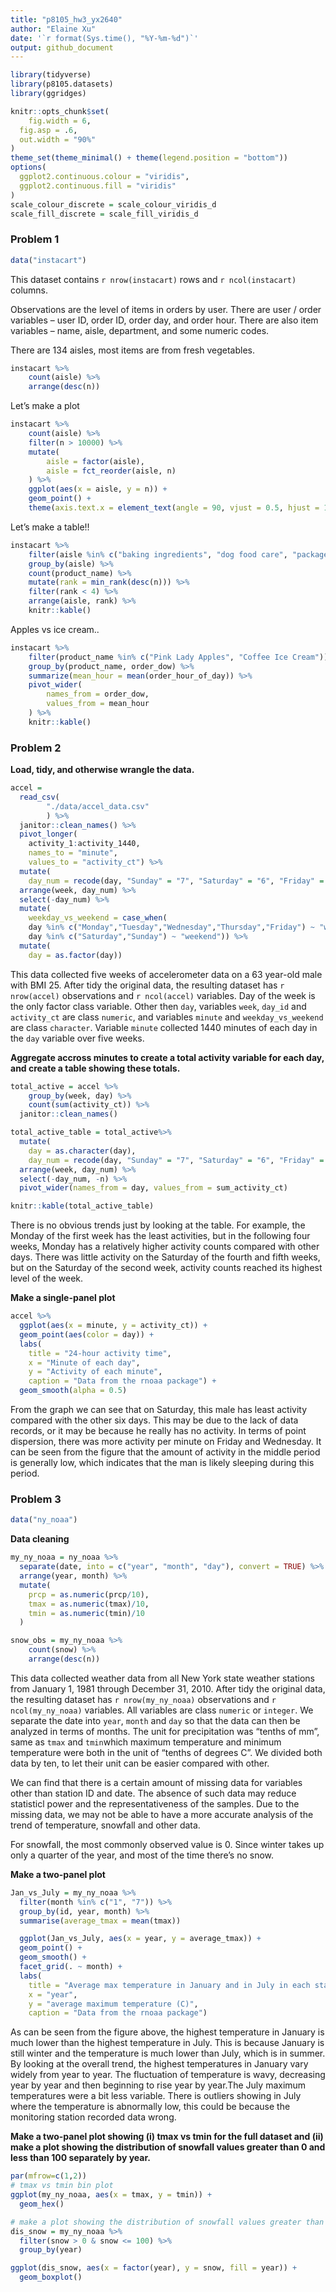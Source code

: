 ```yaml
---
title: "p8105_hw3_yx2640"
author: "Elaine Xu"
date: '`r format(Sys.time(), "%Y-%m-%d")`'
output: github_document
---
```


```r
library(tidyverse)
library(p8105.datasets)
library(ggridges)

knitr::opts_chunk$set(
	fig.width = 6, 
  fig.asp = .6,
  out.width = "90%"
)
theme_set(theme_minimal() + theme(legend.position = "bottom"))
options(
  ggplot2.continuous.colour = "viridis",
  ggplot2.continuous.fill = "viridis"
)
scale_colour_discrete = scale_colour_viridis_d
scale_fill_discrete = scale_fill_viridis_d
```

### Problem 1

```r
data("instacart")
```

This dataset contains `r nrow(instacart)` rows and `r ncol(instacart)` columns. 

Observations are the level of items in orders by user. There are user / order variables -- user ID, order ID, order day, and order hour. There are also item variables -- name, aisle, department, and some numeric codes. 

There are 134 aisles, most items are from fresh vegetables.
```r
instacart %>% 
	count(aisle) %>% 
	arrange(desc(n))
```


Let's make a plot

```r
instacart %>% 
	count(aisle) %>% 
	filter(n > 10000) %>% 
	mutate(
		aisle = factor(aisle),
		aisle = fct_reorder(aisle, n)
	) %>% 
	ggplot(aes(x = aisle, y = n)) + 
	geom_point() + 
	theme(axis.text.x = element_text(angle = 90, vjust = 0.5, hjust = 1))
```


Let's make a table!!

```r
instacart %>% 
	filter(aisle %in% c("baking ingredients", "dog food care", "packaged vegetables fruits")) %>% 
	group_by(aisle) %>% 
	count(product_name) %>% 
	mutate(rank = min_rank(desc(n))) %>% 
	filter(rank < 4) %>% 
	arrange(aisle, rank) %>% 
	knitr::kable()
```


Apples vs ice cream..

```r
instacart %>% 
	filter(product_name %in% c("Pink Lady Apples", "Coffee Ice Cream")) %>% 
	group_by(product_name, order_dow) %>% 
	summarize(mean_hour = mean(order_hour_of_day)) %>% 
	pivot_wider(
		names_from = order_dow,
		values_from = mean_hour
	) %>% 
	knitr::kable()
```


### Problem 2

__Load, tidy, and otherwise wrangle the data.__
```r
accel =
  read_csv(
		"./data/accel_data.csv"
		) %>%
  janitor::clean_names() %>%
  pivot_longer(
    activity_1:activity_1440,
    names_to = "minute",
    values_to = "activity_ct") %>%
  mutate(
    day_num = recode(day, "Sunday" = "7", "Saturday" = "6", "Friday" = "5", "Monday" = "1", "Tuesday" = "2", "Wednesday" = "3", "Thursday" = "4")) %>%
  arrange(week, day_num) %>%
  select(-day_num) %>%
  mutate(
    weekday_vs_weekend = case_when(
    day %in% c("Monday","Tuesday","Wednesday","Thursday","Friday") ~ "weekday",
    day %in% c("Saturday","Sunday") ~ "weekend")) %>%
  mutate(
    day = as.factor(day))
```

This data collected five weeks of accelerometer data on a 63 year-old male with BMI 25. After tidy the original data, the resulting dataset has `r nrow(accel)` observations and `r ncol(accel)` variables. Day of the week is the only factor class variable. Other then `day`, variables `week`, `day_id` and `activity_ct` are class `numeric`, and variables `minute` and `weekday_vs_weekend` are class `character`. Variable `minute` collected 1440 minutes of each day in the `day` variable over five weeks.


__Aggregate accross minutes to create a total activity variable for each day, and create a table showing these totals.__
```r
total_active = accel %>%
	group_by(week, day) %>%
	count(sum(activity_ct)) %>%
  janitor::clean_names() 

total_active_table = total_active%>%
  mutate(
    day = as.character(day),
    day_num = recode(day, "Sunday" = "7", "Saturday" = "6", "Friday" = "5", "Monday" = "1", "Tuesday" = "2", "Wednesday" = "3", "Thursday" = "4")) %>%
  arrange(week, day_num) %>%
  select(-day_num, -n) %>%
  pivot_wider(names_from = day, values_from = sum_activity_ct)

knitr::kable(total_active_table)
```
There is no obvious trends just by looking at the table. For example, the Monday of the first week has the least activities, but in the following four weeks, Monday has a relatively higher activity counts compared with other days. There was little activity on the Saturday of the fourth and fifth weeks, but on the Saturday of the second week, activity counts reached its highest level of the week.


__Make a single-panel plot__
```r
accel %>%
  ggplot(aes(x = minute, y = activity_ct)) +
  geom_point(aes(color = day)) +
  labs(
    title = "24-hour activity time",
    x = "Minute of each day",
    y = "Activity of each minute",
    caption = "Data from the rnoaa package") +
  geom_smooth(alpha = 0.5)
```

From the graph we can see that on Saturday, this male has least activity compared with the other six days. This may be due to the lack of data records, or it may be because he really has no activity. In terms of point dispersion, there was more activity per minute on Friday and Wednesday. It can be seen from the figure that the amount of activity in the middle period is generally low, which indicates that the man is likely sleeping during this period.


### Problem 3

```r
data("ny_noaa")
```

__Data cleaning__

```r
my_ny_noaa = ny_noaa %>%
  separate(date, into = c("year", "month", "day"), convert = TRUE) %>%
  arrange(year, month) %>%
  mutate(
    prcp = as.numeric(prcp/10),
    tmax = as.numeric(tmax)/10,
    tmin = as.numeric(tmin)/10
  )

snow_obs = my_ny_noaa %>%
	count(snow) %>% 
	arrange(desc(n))
```

This data collected weather data from all New York state weather stations from January 1, 1981 through December 31, 2010. After tidy the original data, the resulting dataset has `r nrow(my_ny_noaa)` observations and `r ncol(my_ny_noaa)` variables. All variables are class `numeric` or `integer`. We separate the date into `year`, `month` and `day` so that the data can then be analyzed in terms of months. The unit for precipitation was "tenths of mm", same as `tmax` and `tmin`which maximum temperature and minimum temperature were both in the unit of "tenths of degrees C". We divided both data by ten, to let their unit can be easier compared with other.

We can find that there is a certain amount of missing data for variables other than station ID and date. The absence of such data may reduce statisticl power and the representativeness of the samples. Due to the missing data, we may not be able to have a more accurate analysis of the trend of temperature, snowfall and other data.

For snowfall, the most commonly observed value is 0. Since winter takes up only a quarter of the year, and most of the time there's no snow.


__Make a two-panel plot__
```r
Jan_vs_July = my_ny_noaa %>%
  filter(month %in% c("1", "7")) %>%
  group_by(id, year, month) %>%
  summarise(average_tmax = mean(tmax))

  ggplot(Jan_vs_July, aes(x = year, y = average_tmax)) +
  geom_point() +
  geom_smooth() +
  facet_grid(. ~ month) +
  labs(
    title = "Average max temperature in January and in July in each station across years",
    x = "year",
    y = "average maximum temperature (C)",
    caption = "Data from the rnoaa package")
```

As can be seen from the figure above, the highest temperature in January is much lower than the highest temperature in July. This is because January is still winter and the temperature is much lower than July, which is in summer. By looking at the overall trend, the highest temperatures in January vary widely from year to year. The fluctuation of temperature is wavy, decreasing year by year and then beginning to rise year by year.The July maximum temperatures were a bit less variable. There is outliers showing in July where the temperature is abnormally low, this could be because the monitoring station recorded data wrong.


__Make a two-panel plot showing (i) tmax vs tmin for the full dataset and (ii) make a plot showing the distribution of snowfall values greater than 0 and less than 100 separately by year.__

```r
par(mfrow=c(1,2))
# tmax vs tmin bin plot
ggplot(my_ny_noaa, aes(x = tmax, y = tmin)) + 
  geom_hex()

# make a plot showing the distribution of snowfall values greater than 0 and less than 100 separately by year
dis_snow = my_ny_noaa %>%
  filter(snow > 0 & snow <= 100) %>%
  group_by(year)

ggplot(dis_snow, aes(x = factor(year), y = snow, fill = year)) +
  geom_boxplot()


```

















